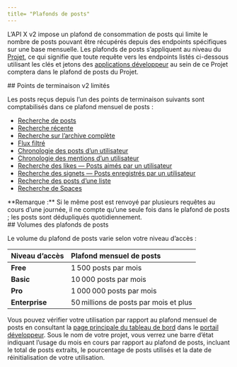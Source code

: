 ```yaml
---
title= "Plafonds de posts"
---
```


L’API X v2 impose un plafond de consommation de posts qui limite le nombre de posts pouvant être récupérés depuis des endpoints spécifiques sur une base mensuelle. Les plafonds de posts s’appliquent au niveau du [Projet](/fr/resources/fundamentals/projects), ce qui signifie que toute requête vers les endpoints listés ci-dessous utilisant les clés et jetons des [applications développeur](/fr/resources/fundamentals/developer-apps) au sein de ce Projet comptera dans le plafond de posts du Projet.

<div id="limited-v2-endpoints">
  ## Points de terminaison v2 limités
</div>

Les posts reçus depuis l’un des points de terminaison suivants sont comptabilisés dans ce plafond mensuel de posts :

- [Recherche de posts](/fr/x-api/posts/lookup/introduction)
- [Recherche récente](/fr/x-api/posts/counts/introduction)
- [Recherche sur l’archive complète](/fr/x-api/posts/counts/introduction)
- [Flux filtré](/fr/x-api/posts/filtered-stream)
- [Chronologie des posts d’un utilisateur](/fr/x-api/posts/timelines)
- [Chronologie des mentions d’un utilisateur](/fr/x-api/posts/timelines)
- [Recherche des likes — Posts aimés par un utilisateur](/fr/x-api/posts/likes)
- [Recherche des signets — Posts enregistrés par un utilisateur](/fr/x-api/posts/bookmarks/introduction)
- [Recherche des posts d’une liste](/fr/x-api/lists/list-tweets/introduction)
- [Recherche de Spaces](/fr/x-api/spaces/lookup/introduction)

<Note>
  **Remarque :** Si le même post est renvoyé par plusieurs requêtes au cours d’une journée, il ne compte qu’une seule fois dans le plafond de posts ; les posts sont dédupliqués quotidiennement.
</Note>

<div id="post-cap-volumes">
  ## Volumes des plafonds de posts
</div>

Le volume du plafond de posts varie selon votre niveau d’accès :

| Niveau d’accès | Plafond mensuel de posts       |
|:---------------|:--------------------------------|
| **Free**       | 1 500 posts par mois           |
| **Basic**      | 10 000 posts par mois          |
| **Pro**        | 1 000 000 posts par mois       |
| **Enterprise** | 50 millions de posts par mois et plus |

Vous pouvez vérifier votre utilisation par rapport au plafond mensuel de posts en consultant la [page principale du tableau de bord](https://developer.x.com/content/developer-twitter/en/portal/dashboard) dans le [portail développeur](/fr/resources/fundamentals/developer-portal). Sous le nom de votre projet, vous verrez une barre d’état indiquant l’usage du mois en cours par rapport au plafond de posts, incluant le total de posts extraits, le pourcentage de posts utilisés et la date de réinitialisation de votre utilisation.